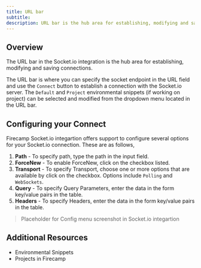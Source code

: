 ```yaml
---
title: URL bar
subtitle:
description: URL bar is the hub area for establishing, modifying and saving WebSocket connections.
---
```


## Overview

The URL bar in the Socket.io integration is the hub area for establishing, modifying and saving connections.

The URL bar is where you can specify the socket endpoint in the URL field and use the `Connect` button to establish a connection with the Socket.io server. The `Default` and `Project` environmental snippets (if working on project) can be selected and modified from the dropdown menu located in the URL bar.

## Configuring your Connect

Firecamp Socket.io integartion offers support to configure several options for your Socket.io connection. These are as follows,
1. **Path** - To specify path, type the path in the input field.
2. **ForceNew** - To enable ForceNew, click on the checkbox listed.
3. **Transport** - To specify Transport, choose one or more options that are available by click on the checkbox. Options include `Polling` and `WebSockets`.
4. **Query** - To specify Query Parameters, enter the data in the form key/value pairs in the table.
5. **Headers** - To specify Headers, enter the data in the form key/value pairs in the table.

> Placeholder for Config menu screenshot in Socket.io integartion


## Additional Resources

- Environmental Snippets
- Projects in Firecamp
